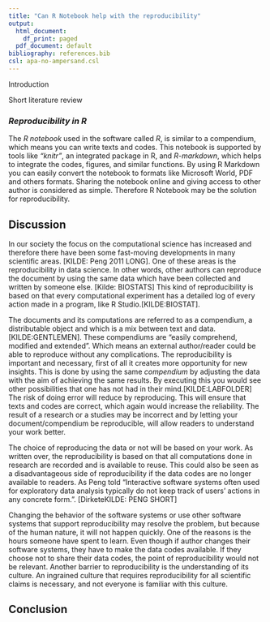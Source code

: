 ```yaml
---
title: "Can R Notebook help with the reproducibility"
output:
  html_document:
    df_print: paged
  pdf_document: default
bibliography: references.bib
csl: apa-no-ampersand.csl
---
```


Introduction

Short literature review

### ***Reproducibility in R***

The *R notebook* used in the software called *R*, is similar to a compendium, which means you can write texts and codes. This notebook is supported by tools like *“knitr”*, an integrated package in R, and *R-markdown*, which helps to integrate the codes, figures, and similar functions. By using R Markdown you can easily convert the notebook to formats like Microsoft World, PDF and others formats. Sharing the notebook online and giving access to other author is considered as simple. Therefore R Notebook may be the solution for reproducibility. 

## **Discussion**

In our society the focus on the computational science has increased and therefore there have been some fast-moving developments in many scientific areas. [KILDE: Peng 2011 LONG]. One of these areas is the reproducibility in data science. In other words, other authors can reproduce the document by using the same data which have been collected and written by someone else. [Kilde: BIOSTATS] This kind of reproducibility is based on that every computational experiment has a detailed log of every action made in a program, like R Studio.[KILDE:BIOSTAT].

The documents and its computations are referred to as a compendium, a distributable object and which is a mix between text and data. [KILDE:GENTLEMEN]. These compendiums are "easily comprehend, modified and extended". Which means an external author/reader could be able to reproduce without any complications. The reproducibility is important and necessary, first of all it creates more opportunity for new insights. This is done by using the same *compendium* by adjusting the data with the aim of achieving the same results. By executing this you would see other possibilities that one has not had in their mind.[KILDE:LABFOLDER] The risk of doing error will reduce by reproducing. This will ensure that texts and codes are correct, which again would increase the reliability. The result of a research or a studies may be incorrect and by letting your document/compendium be reproducible, will allow readers to understand your work better. 

The choice of reproducing the data or not will be based on your work. As written over, the reproducibility is based on that all computations done in research are recorded and is available to reuse. This could also be seen as a disadvantageous side of reproducibility if the data codes are no longer available to readers. As Peng told "Interactive software systems often used for exploratory data analysis typically do not keep track of users' actions in any concrete form.". [DirketeKILDE: PENG SHORT] 

Changing the behavior of the software systems or use other software systems that support reproducibility may resolve the problem, but because of the human nature, it will not happen quickly. One of the reasons is the hours someone have spent to learn. Even though if author changes their software systems, they have to make the data codes available. If they choose not to share their data codes, the point of reproducibility would not be relevant. Another barrier to reproducibility is the understanding of its culture. An ingrained culture that requires reproducibility for all scientific claims is necessary, and not everyone is familiar with this culture.


## **Conclusion**












